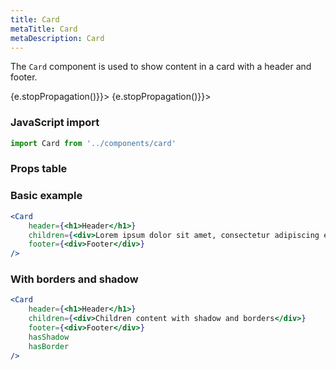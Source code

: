 ```yaml
---
title: Card
metaTitle: Card
metaDescription: Card
---
```



<div class="component-intro">

The `Card` component is used to show content in a card with a header and footer.

</div>

<div onClick={(e) => {e.stopPropagation()}}>
<Tabs activeIndex={0} className="devcenter">
<TabsPanel title="Code" onClick={(e) => {e.stopPropagation()}}>

### JavaScript import

```jsx
import Card from '../components/card'
```

### Props table

<PropsTable propMetaData={props.componentMetadata.childrenComponentProp} />

### Basic example

```jsx react-live=true
<Card
    header={<h1>Header</h1>}
    children={<div>Lorem ipsum dolor sit amet, consectetur adipiscing elit</div>}
    footer={<div>Footer</div>}
/>
```

### With borders and shadow

```jsx react-live=true
<Card
    header={<h1>Header</h1>}
    children={<div>Children content with shadow and borders</div>}
    footer={<div>Footer</div>}
    hasShadow
    hasBorder
/>
```

</TabsPanel>
</Tabs>
</div>
